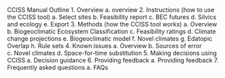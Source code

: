 
CCISS Manual Outline
1.	Overview
a.	overview
2.	Instructions (how to use the CCISS tool)
a.	Select sites
b.	Feasibility report
c.	BEC futures
d.	Silvics and ecology
e.	Export
3.	Methods (how the CCISS tool works)
a.	Overview
b.	Biogeoclimatic Ecosystem Classification
c.	Feasibility ratings
d.	Climate change projections
e.	Biogeoclimatic model
f.	Novel climates
g.	Edatopic Overlap
h.	Rule sets
4.	Known issues
a.	Overview
b.	Sources of error
c.	Novel climates
d.	Space-for-time substitution
5.	Making decisions using CCISS
a.	Decision guidance
6.	Providing feedback
a.	Providing feedback
7.	Frequently asked questions
a.	FAQs

